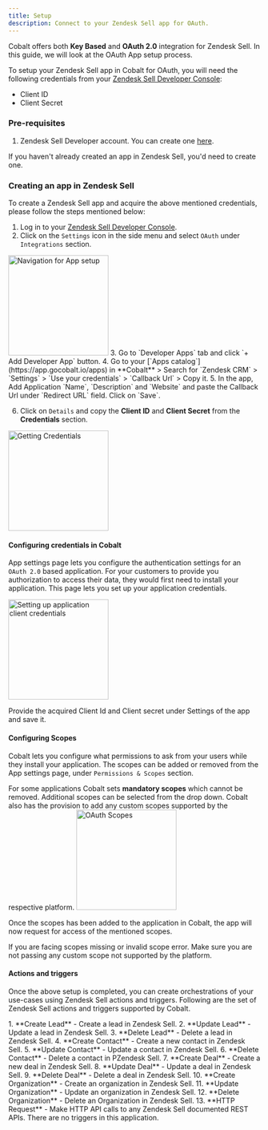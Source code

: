 ```yaml
---
title: Setup
description: Connect to your Zendesk Sell app for OAuth.
---
```

Cobalt offers both **Key Based** and **OAuth 2.0** integration for Zendesk Sell. In this guide, we will look at the OAuth App setup process.

To setup your Zendesk Sell app in Cobalt for OAuth, you will need the following credentials from your [Zendesk Sell Developer Console](https://developer.zendesk.com/documentation/):
- Client ID
- Client Secret

### Pre-requisites

1. Zendesk Sell Developer account. You can create one [here](https://www.zendesk.com/register/?source=zendesk_sell#step-1).

<Info>If you haven't already created an app in Zendesk Sell, you'd need to create one.</Info>

### Creating an app in Zendesk Sell

To create a Zendesk Sell app and acquire the above mentioned credentials, please follow the steps mentioned below:

1. Log in to your [Zendesk Sell Developer Console](https://developer.zendesk.com/documentation/).
2. Click on the `Settings` icon in the side menu and select `OAuth` under `Integrations` section.
<img height="200" src="/images/Zendesk/zendesk_navigation.png" alt="Navigation for App setup"/>
3. Go to `Developer Apps` tab and click `+ Add Developer App` button.
4. Go to your [`Apps catalog`](https://app.gocobalt.io/apps) in **Cobalt** > Search for `Zendesk CRM` > `Settings` > `Use your credentials` > `Callback Url` > Copy it.
5. In the app, Add Application `Name`, `Description` and `Website` and paste the Callback Url under `Redirect URL` field. Click on `Save`. 

6. Click on `Details` and copy the **Client ID** and **Client Secret** from the **Credentials** section.
<img height="200" src="/images/Zendesk/zendesk_credentials.png" alt="Getting Credentials"/>

#### Configuring credentials in Cobalt
App settings page lets you configure the authentication settings for an `OAuth 2.0` based application. For your customers to provide you authorization to access their data,
they would first need to install your application. This page lets you set up your application credentials.

<img height="200" src="/images/Zendesk/zendesk_cobalt.png" alt="Setting up application client credentials"/>

Provide the acquired Client Id and Client secret under Settings of the app and save it.

#### Configuring Scopes
Cobalt lets you configure what permissions to ask from your users while they install your application. The scopes can be added or removed from the App settings page, under `Permissions & Scopes`
section. 

For some applications Cobalt sets **mandatory scopes** which cannot be removed. Additional scopes can be selected from the drop down. Cobalt also has the provision to add any 
custom scopes supported by the respective platform.
<img height="200" src="/images/Zendesk/zendesk_scopes.png" alt="OAuth Scopes"/>

Once the scopes has been added to the application in Cobalt, the app will now request for access of the mentioned scopes.

<Warning>
If you are facing scopes missing or invalid scope error. Make sure you are not passing any custom scope not supported by the platform.
</Warning>

#### Actions and triggers
Once the above setup is completed, you can create orchestrations of your use-cases using Zendesk Sell actions and triggers. Following are the set of Zendesk Sell actions and triggers
supported by Cobalt.

<Tabs>
  <Tab title="Actions">
  <AccordionGroup>
  <Accordion title="Lead">
     1. **Create Lead** - Create a lead in Zendesk Sell.
     2. **Update Lead** - Update a lead in Zendesk Sell.
     3. **Delete Lead** - Delete a lead in Zendesk Sell.
    </Accordion>
     <Accordion title="Contact">
     4. **Create Contact** - Create a new contact in Zendesk Sell.
     5. **Update Contact** - Update a contact in Zendesk Sell.
     6. **Delete Contact** - Delete a contact in PZendesk Sell.
     </Accordion>
     <Accordion title="Deal">
     7. **Create Deal** - Create a new deal in Zendesk Sell.
     8. **Update Deal** - Update a deal in Zendesk Sell.
     9. **Delete Deal** - Delete a deal in Zendesk Sell.
      </Accordion>
     <Accordion title="Organization">
     10. **Create Organization** - Create an organization in Zendesk Sell.
     11. **Update Organization** - Update an organization in Zendesk Sell.
     12. **Delete Organization** - Delete an Organization in Zendesk Sell.
      </Accordion>
     <Accordion title="Others">
     13. **HTTP Request** - Make HTTP API calls to any Zendesk Sell documented REST APIs.
      </Accordion>
    </AccordionGroup>
  </Tab>
  
  <Tab title="Triggers">
        There are no triggers in this application.
  </Tab>
</Tabs>